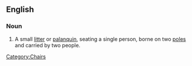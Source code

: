==English==

===Noun===
{{en-noun|sg=[[sedan]] [[chair]]}}

# A small [[litter]] or [[palanquin]], seating a single person, borne on two [[pole]]s and carried by two people.

[[Category:Chairs]]